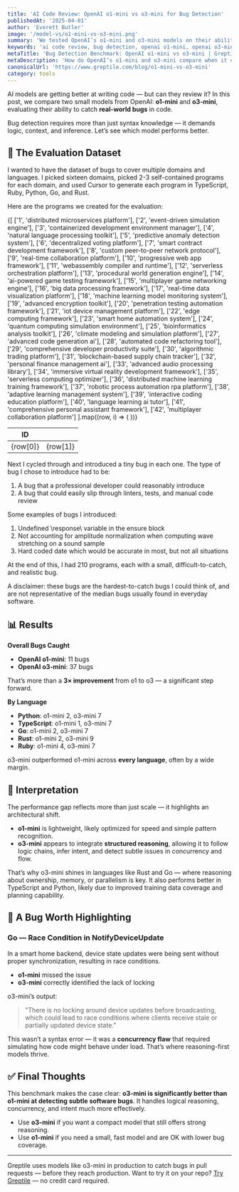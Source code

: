 ```yaml
---
title: 'AI Code Review: OpenAI o1-mini vs o3-mini for Bug Detection'
publishedAt: '2025-04-01'
author: 'Everett Butler'
image: '/model-vs/o1-mini-vs-o3-mini.png'
summary: 'We tested OpenAI’s o1-mini and o3-mini models on their ability to detect subtle software bugs across Python, Go, TypeScript, Rust, and Ruby.'
keywords: 'ai code review, bug detection, openai o1-mini, openai o3-mini, reasoning models, software verification'
metaTitle: 'Bug Detection Benchmark: OpenAI o1-mini vs o3-mini | Greptile'
metaDescription: 'How do OpenAI’s o1-mini and o3-mini compare when it comes to detecting real-world software bugs? We tested them on 210 hard bugs across five languages.'
canonicalUrl: 'https://www.greptile.com/blog/o1-mini-vs-o3-mini'
category: tools
---
```


AI models are getting better at writing code — but can they review it? In this post, we compare two small models from OpenAI: **o1-mini** and **o3-mini**, evaluating their ability to catch **real-world bugs** in code.

Bug detection requires more than just syntax knowledge — it demands logic, context, and inference. Let’s see which model performs better.


## 🧪 The Evaluation Dataset

I wanted to have the dataset of bugs to cover multiple domains and languages. I picked sixteen domains, picked 2-3 self-contained programs for each domain, and used Cursor to generate each program in TypeScript, Ruby, Python, Go, and Rust.

Here are the programs we created for the evaluation:

<table
	style={{
		borderCollapse: 'collapse',
		width: '100%',
		margin: '2rem 0',
		borderRadius: '8px',
		overflow: 'hidden',
		fontSize: '0.95rem',
		lineHeight: '1.5'
	}}>
	<thead>
		<tr>
			<th
				style={{
					backgroundColor: '#f8fafc',
					padding: '1rem',
					textAlign: 'left',
					borderBottom: '1px solid #e2e8f0',
					fontWeight: '600',
					color: '#1a202c'
				}}>
				ID
			</th>
			<th
				style={{
					backgroundColor: '#f8fafc',
					padding: '1rem',
					textAlign: 'left',
					borderBottom: '1px solid #e2e8f0',
					fontWeight: '600',
					color: '#1a202c'
				}}></th>
		</tr>
	</thead>
	<tbody>
		{[
			['1', 'distributed microservices platform'],
			['2', 'event-driven simulation engine'],
			['3', 'containerized development environment manager'],
			['4', 'natural language processing toolkit'],
			['5', 'predictive anomaly detection system'],
			['6', 'decentralized voting platform'],
			['7', 'smart contract development framework'],
			['8', 'custom peer-to-peer network protocol'],
			['9', 'real-time collaboration platform'],
			['10', 'progressive web app framework'],
			['11', 'webassembly compiler and runtime'],
			['12', 'serverless orchestration platform'],
			['13', 'procedural world generation engine'],
			['14', 'ai-powered game testing framework'],
			['15', 'multiplayer game networking engine'],
			['16', 'big data processing framework'],
			['17', 'real-time data visualization platform'],
			['18', 'machine learning model monitoring system'],
			['19', 'advanced encryption toolkit'],
			['20', 'penetration testing automation framework'],
			['21', 'iot device management platform'],
			['22', 'edge computing framework'],
			['23', 'smart home automation system'],
			['24', 'quantum computing simulation environment'],
			['25', 'bioinformatics analysis toolkit'],
			['26', 'climate modeling and simulation platform'],
			['27', 'advanced code generation ai'],
			['28', 'automated code refactoring tool'],
			['29', 'comprehensive developer productivity suite'],
			['30', 'algorithmic trading platform'],
			['31', 'blockchain-based supply chain tracker'],
			['32', 'personal finance management ai'],
			['33', 'advanced audio processing library'],
			['34', 'immersive virtual reality development framework'],
			['35', 'serverless computing optimizer'],
			['36', 'distributed machine learning training framework'],
			['37', 'robotic process automation rpa platform'],
			['38', 'adaptive learning management system'],
			['39', 'interactive coding education platform'],
			['40', 'language learning ai tutor'],
			['41', 'comprehensive personal assistant framework'],
			['42', 'multiplayer collaboration platform']
		].map((row, i) => (
			<tr
				key={i}
				style={{
					backgroundColor: 'var(--tw-prose-bg, white)',
					transition: 'background-color 0.2s'
				}}>
				<td
					style={{
						padding: '1rem',
						borderBottom: '1px solid var(--tw-prose-border, #e2e8f0)',
						color: 'var(--tw-prose-body, #1a202c)'
					}}>
					{row[0]}
				</td>
				<td
					style={{
						padding: '1rem',
						borderBottom: '1px solid var(--tw-prose-border, #e2e8f0)',
						color: 'var(--tw-prose-body, #1a202c)'
					}}>
					{row[1]}
				</td>
			</tr>
		))}
	</tbody>
</table>

Next I cycled through and introduced a tiny bug in each one. The type of bug I chose to introduce had to be:

1. A bug that a professional developer could reasonably introduce
2. A bug that could easily slip through linters, tests, and manual code review

Some examples of bugs I introduced:

1. Undefined \response\ variable in the ensure block
2. Not accounting for amplitude normalization when computing wave stretching on a sound sample
3. Hard coded date which would be accurate in most, but not all situations

At the end of this, I had 210 programs, each with a small, difficult-to-catch, and realistic bug.

A disclaimer: these bugs are the hardest-to-catch bugs I could think of, and are not representative of the median bugs usually found in everyday software.

## 📊 Results

**Overall Bugs Caught**
- **OpenAI o1-mini**: 11 bugs  
- **OpenAI o3-mini**: 37 bugs

That’s more than a **3× improvement** from o1 to o3 — a significant step forward.

**By Language**
- **Python**: o1-mini 2, o3-mini 7  
- **TypeScript**: o1-mini 1, o3-mini 7  
- **Go**: o1-mini 2, o3-mini 7  
- **Rust**: o1-mini 2, o3-mini 9  
- **Ruby**: o1-mini 4, o3-mini 7

o3-mini outperformed o1-mini across **every language**, often by a wide margin.

## 🧠 Interpretation

The performance gap reflects more than just scale — it highlights an architectural shift.

- **o1-mini** is lightweight, likely optimized for speed and simple pattern recognition.
- **o3-mini** appears to integrate **structured reasoning**, allowing it to follow logic chains, infer intent, and detect subtle issues in concurrency and flow.

That’s why o3-mini shines in languages like Rust and Go — where reasoning about ownership, memory, or parallelism is key. It also performs better in TypeScript and Python, likely due to improved training data coverage and planning capability.

## 🧩 A Bug Worth Highlighting

### Go — Race Condition in NotifyDeviceUpdate

In a smart home backend, device state updates were being sent without proper synchronization, resulting in race conditions.

- **o1-mini** missed the issue  
- **o3-mini** correctly identified the lack of locking

o3-mini’s output:
> "There is no locking around device updates before broadcasting, which could lead to race conditions where clients receive stale or partially updated device state."

This wasn’t a syntax error — it was a **concurrency flaw** that required simulating how code might behave under load. That’s where reasoning-first models thrive.

## ✅ Final Thoughts

This benchmark makes the case clear: **o3-mini is significantly better than o1-mini at detecting subtle software bugs**. It handles logical reasoning, concurrency, and intent much more effectively.

- Use **o3-mini** if you want a compact model that still offers strong reasoning.
- Use **o1-mini** if you need a small, fast model and are OK with lower bug coverage.

---
Greptile uses models like o3-mini in production to catch bugs in pull requests — before they reach production. Want to try it on your repo? [Try Greptile](https://www.greptile.com) — no credit card required.
